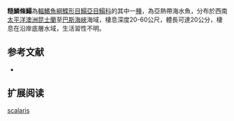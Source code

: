 {{Speciesbox
| name = 糙鱗條鰨
| status = NE
| status_system = IUCN3.1
| image = 
| image_width = 250px
| genus = Zebrias
| species = scalaris
| authority = [[Gomon|Gomon]], [[1987|1987]]
| synonyms = 
}}

'''糙鱗條鰨'''為[[輻鰭魚綱|輻鰭魚綱]][[鰈形目|鰈形目]][[鰨亞目|鰨亞目]][[鰨科|鰨科]]的其中一[[種|種]]，為亞熱帶海水魚，分布於西南[[太平洋|太平洋]][[澳洲|澳洲]][[昆士蘭|昆士蘭]]至[[巴斯海峽|巴斯海峽]]海域，棲息深度20-60公尺，體長可達20公分，棲息在沿岸底層水域，生活習性不明。
==参考文献==
*{{FishBase_species|genus=Zebrias|species=scalaris|year=2014|month=4}}

== 扩展阅读 ==
{{refbegin}}
{{wikispecies-inline|Zebrias scalaris|糙鱗條鰨}}
{{refend}}
{{Taxonbar|from=Q1808447}}

[[Category:條鰨屬|scalaris]]


{{魚類小作品}}